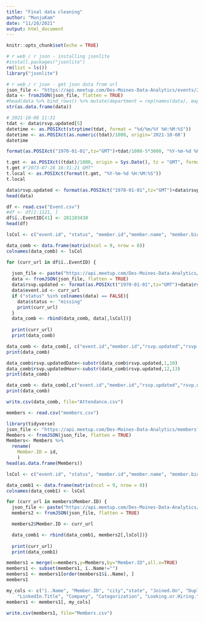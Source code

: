 ---
title: "Final data cleaning"
author: "MunjuKam"
date: "11/28/2021"
output: html_document
---

```{r setup, include=FALSE}
knitr::opts_chunk$set(echo = TRUE)
```

```{r}
# r web / r json - installing jsonlite
#install.packages("jsonlite")
rm(list = ls())
library("jsonlite")

# r web / r json - get json data from url
json_file <- "https://api.meetup.com/Des-Moines-Data-Analytics/events/243781906/attendance?page=50"
data <- fromJSON(json_file, flatten = TRUE)
#head(data %>% bind_rows() %>% mutate(department = rep(names(data), map_dbl(data, nrow))))
str(as.data.frame(data))
```

```{r}
# 2021-10-08 11:31
tdat <- data$rsvp.updated[5]
datetime <- as.POSIXct(strptime(tdat, format = "%d/%m/%Y %H:%M:%S"))
datetime <- as.POSIXct(as.numeric(tdat)/1000, origin='2021-10-08') 
datetime

format(as.POSIXct("1970-01-01",tz="GMT")+tdat/1000-5*3600, "%Y-%m-%d %H:%M:%S")

t.gmt <- as.POSIXct((tdat)/1000, origin = Sys.Date(), tz = "GMT", format = "%Y-%m-%d %H:%M:%S") 
t.gmt #"2073-07-28 16:31:21 GMT"
t.local <- as.POSIXct(format(t.gmt, "%Y-%m-%d %H:%M:%S"))
t.local
```

```{r}
data$rsvp.updated <- format(as.POSIXct("1970-01-01",tz="GMT")+data$rsvp.updated/1000-5*3600, "%Y-%m-%d %H:%M:%S")
head(data)
```

```{r}
df <- read.csv("Event.csv")
#df <- df[1:1121, ]
df$ï..EventID[41] <- 281103430
head(df)
```
```{r}
lsCol <- c("event.id", "status", "member.id","member.name", "member.bio" ,"member.role", "member.photo.id", "rsvp.response", "rsvp.updated")

data_comb <- data.frame(matrix(ncol = 9, nrow = 0))
colnames(data_comb) <- lsCol

for (curr_url in df$ï..EventID) {
  
  json_file <- paste("https://api.meetup.com/Des-Moines-Data-Analytics/events/", curr_url,"/attendance?page=100", sep="")
  data <- fromJSON(json_file, flatten = TRUE)
  data$rsvp.updated <- format(as.POSIXct("1970-01-01",tz="GMT")+data$rsvp.updated/1000-5*3600, "%Y-%m-%d %H:%M:%S")
  data$event.id <- curr_url
  if ("status" %in% colnames(data) == FALSE){
    data$status <- "missing"
    print(curr_url)
  }
  data_comb <- rbind(data_comb, data[,lsCol])}
  
  print(curr_url)
  print(data_comb)

```

```{r}
data_comb <- data_comb[, c("event.id","member.id","rsvp.updated","rsvp.response","status")]
print(data_comb)
```

```{r}
data_comb$rsvp.updatedDate<-substr(data_comb$rsvp.updated,1,10)
data_comb$rsvp.updatedHour<-substr(data_comb$rsvp.updated,12,13)
print(data_comb)
```


```{r}
data_comb <- data_comb[,c("event.id","member.id","rsvp.updated","rsvp.updatedDate","rsvp.updatedHour","rsvp.response","status")]
print(data_comb)
```
```{r}
write.csv(data_comb, file="Attendance.csv")
```

```{r}
members <- read.csv("members.csv")
```


```{r}
library(tidyverse)
json_file <- "https://api.meetup.com/Des-Moines-Data-Analytics/members?page=1000"
Members <- fromJSON(json_file, flatten = TRUE)
Members<- Members %>% 
  rename(
    Member.ID = id,
    )
head(as.data.frame(Members))
```

```{r}
lsCol <- c("event.id", "status", "member.id","member.name", "member.bio" ,"member.role", "member.photo.id", "rsvp.response", "rsvp.updated")

data_comb1 <- data.frame(matrix(ncol = 9, nrow = 0))
colnames(data_comb1) <- lsCol

for (curr_url in members$Member.ID) {
  json_file <- paste("https://api.meetup.com/Des-Moines-Data-Analytics/members/", curr_url,"/profile/?returnPage=1", sep="")
  members2 <- fromJSON(json_file, flatten = TRUE)

  members2$Member.ID <- curr_url

  data_comb1 <- rbind(data_comb1, members2[,lsCol])}
  
  print(curr_url)
  print(data_comb1)

```



```{r}
members1 = merge(x=members,y=Members,by="Member.ID",all.x=TRUE)
members1 <- subset(members1, ï..Name!="")
members1 <- members1[order(members1$ï..Name), ]
members1

```

```{r}
my_cols <- c("ï..Name", "Member.ID", "city","state", "Joined.On", "Duplicate.",
    "LinkedIn.Title", "Company", "Categorization", "Looking.or.Hiring.")
members1 <- members1[, my_cols]

```


```{r}
write.csv(members1, file="Members.csv")
```
